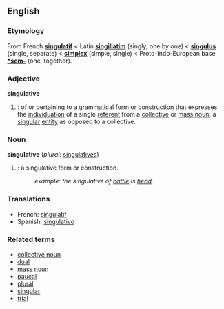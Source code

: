 ==English==
===Etymology===
From French '''[[singulatif]]''' < Latin '''[[singillatim]]''' (singly, one by one) < '''[[singulus]]''' (single, separate) < '''[[simplex]]''' (simple, single) < Proto-Indo-European base '''[[*sem-]]''' (one, together).

===Adjective===
'''singulative'''

#{{grammar}}: of or pertaining to a grammatical form or construction that expresses the [[individuation]] of a single [[referent]] from a [[collective noun|collective]] or [[mass noun]]; a [[singular]] [[entity]] as opposed to a collective.

===Noun===
'''singulative''' (''plural:'' [[singulatives]])

#{{grammar}}: a singulative form or construction.
#:''example: the singulative of [[cattle]] is [[head]].''

===Translations===
*French: [[singulatif]]
*Spanish: [[singulativo]]

=== Related terms ===
*[[collective noun]]
*[[dual]]
*[[mass noun]]
*[[paucal]]
*[[plural]]
*[[singular]]
*[[trial]]